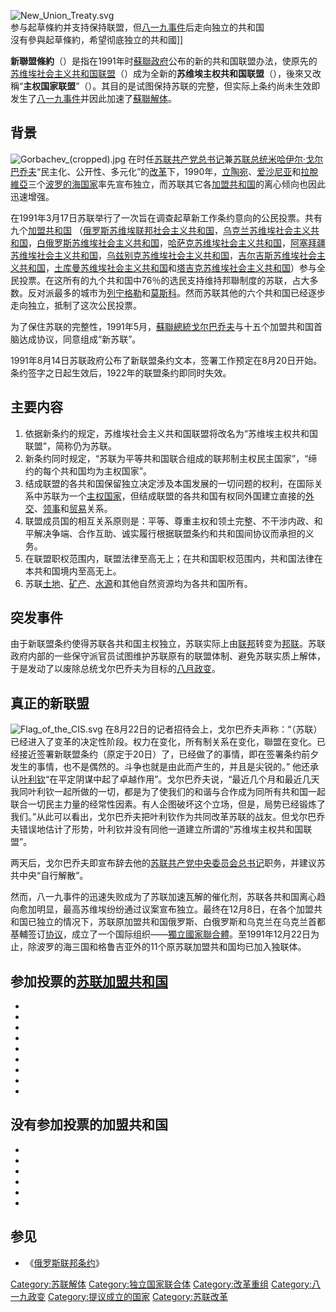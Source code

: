 {{unreferenced|time=2009-07-08T06:09:18+00:00}}
{{noteTA
|1=zh-hans:独立国家联合体;zh-hk:獨立國家聯合體;zh-tw:獨立國家國協;
|2=zh:叶利钦;zh-hans:叶利钦;zh-sg:耶尔辛;zh-hk:葉利欽;zh-tw:葉爾辛;
}}
[[File:New_Union_Treaty.svg|thumb]]<br/>{{色|#ff3f00|■}}参与起草條約并支持保持联盟，但[[八一九事件|八一九事件]]后走向独立的共和国<br/>{{色|#000000|■}}沒有參與起草條約，希望彻底独立的共和國]]

'''新聯盟條約'''（{{lang-ru|Новый союзный договор}}）是指在1991年时[[蘇聯政府|蘇聯政府]]公布的新的共和国联盟办法，使原先的[[苏联|苏维埃社会主义共和国联盟]]（{{lang|ru|Союз Советских Социалистических Республик, СССР}}）成为全新的'''苏维埃主权共和国联盟'''（{{lang|ru|Союз Советских Суверенных Республик, СССР}}），後來又改稱“'''主权国家联盟'''”（{{lang|ru|Союз Суверенных Государств}}）。其目的是试图保持苏联的完整，但实际上条约尚未生效即发生了[[八一九事件|八一九事件]]并因此加速了[[蘇聯解体|蘇聯解体]]。

==背景==
{{main|1991年苏联公投}}
[[File:Gorbachev_(cropped).jpg|right]]
在时任[[苏联共产党|苏联共产党]][[苏共中央主要负责人列表|总书记]]兼[[苏联总统|苏联总统]][[米哈伊尔·戈尔巴乔夫|米哈伊尔·戈尔巴乔夫]]“民主化、公开性、多元化”的[[新思维_(苏联)|改革]]下，1990年，[[立陶宛|立陶宛]]、[[爱沙尼亚|爱沙尼亚]]和[[拉脫維亞|拉脫維亞]]三个[[波罗的海国家|波罗的海国家]]率先宣布独立，而苏联其它各[[苏联加盟共和国|加盟共和国]]的离心倾向也因此迅速增强。

在1991年3月17日苏联举行了一次旨在调查起草新工作条约意向的公民投票。共有九个[[苏联加盟共和国|加盟共和国]] （[[俄罗斯苏维埃联邦社会主义共和国|俄罗斯苏维埃联邦社会主义共和国]]，[[乌克兰苏维埃社会主义共和国|乌克兰苏维埃社会主义共和国]]，[[白俄罗斯苏维埃社会主义共和国|白俄罗斯苏维埃社会主义共和国]]，[[哈萨克苏维埃社会主义共和国|哈萨克苏维埃社会主义共和国]]，[[阿塞拜疆苏维埃社会主义共和国|阿塞拜疆苏维埃社会主义共和国]]，[[乌兹别克苏维埃社会主义共和国|乌兹别克苏维埃社会主义共和国]]，[[吉尔吉斯苏维埃社会主义共和国|吉尔吉斯苏维埃社会主义共和国]]，[[土库曼苏维埃社会主义共和国|土库曼苏维埃社会主义共和国]]和[[塔吉克苏维埃社会主义共和国|塔吉克苏维埃社会主义共和国]]）参与全民投票。在这所有的九个共和国中76％的选民支持维持邦聯制度的苏联，占大多数。反对派最多的城市为[[圣彼得堡|列宁格勒]]和[[莫斯科|莫斯科]]。然而苏联其他的六个共和国已经逐步走向独立，抵制了这次公民投票。

为了保住苏联的完整性，1991年5月，[[蘇聯總統|蘇聯總統]][[米哈伊尔·谢尔盖耶维奇·戈尔巴乔夫|戈尔巴乔夫]]与十五个加盟共和国首脑达成协议，同意组成“新苏联”。

1991年8月14日苏联政府公布了新联盟条约文本，签署工作预定在8月20日开始。条约签字之日起生效后，1922年的联盟条约即同时失效。

==主要内容==

#依据新条约的规定，苏维埃社会主义共和国联盟将改名为“苏维埃主权共和国联盟”，简称仍为苏联。
#新条约同时规定，“苏联为平等共和国联合组成的联邦制主权民主国家”，“缔约的每个共和国均为主权国家”。
#结成联盟的各共和国保留独立决定涉及本国发展的一切问题的权利，在国际关系中苏联为一个[[国家|主权国家]]，但结成联盟的各共和国有权同外国建立直接的[[外交|外交]]、[[领事|领事]]和[[贸易|贸易]]关系。
#联盟成员国的相互关系原则是：平等、尊重主权和领土完整、不干涉内政、和平解决争端、合作互助、诚实履行根据联盟条约和共和国间协议而承担的义务。
#在联盟职权范围内，联盟法律至高无上；在共和国职权范围内，共和国法律在本共和国境内至高无上。
#苏联[[土地|土地]]、[[矿产|矿产]]、[[水源|水源]]和其他自然资源均为各共和国所有。

==突发事件==
{{main|八一九事件}}
由于新联盟条约使得苏联各共和国主权独立，苏联实际上由[[联邦制|联邦]]转变为[[邦联制|邦联]]。苏联政府内部的一些保守派官员试图维护苏联原有的联盟体制、避免苏联实质上解体，于是发动了以废除总统戈尔巴乔夫为目标的[[八一九事件|八月政变]]。

==真正的新联盟==
{{main|獨立國家聯合體}}
[[File:Flag_of_the_CIS.svg|thumb]]
在8月22日的记者招待会上，戈尔巴乔夫声称：“（苏联）已经进入了变革的决定性阶段。权力在变化，所有制关系在变化，聯盟在变化。已经接近签署新联盟条约（原定于20日）了，已经做了的事情，即在签署条约前夕发生的事情，也不是偶然的。斗争也就是由此而产生的，并且是尖锐的。” 他还承认[[鲍里斯·叶利钦|叶利钦]]“在平定阴谋中起了卓越作用”。戈尔巴乔夫说，“最近几个月和最近几天我同叶利钦一起所做的一切，都是为了使我们的和谐与合作成为同所有共和国一起联合一切民主力量的经常性因素。有人企图破坏这个立场，但是，局势已经锻炼了我们。”从此可以看出，戈尔巴乔夫把叶利钦作为共同改革苏联的战友。但戈尔巴乔夫错误地估计了形势，叶利钦并没有同他一道建立所谓的“苏维埃主权共和国联盟”。

两天后，戈尔巴乔夫即宣布辞去他的[[苏共中央主要负责人列表|苏联共产党中央委员会总书记]]职务，并建议苏共中央“自行解散”。

然而，八一九事件的迅速失败成为了苏联加速瓦解的催化剂，苏联各共和国离心趋向愈加明显，最高苏维埃纷纷通过议案宣布独立。最终在12月8日，在各个加盟共和国已独立的情况下，苏联原加盟共和国俄罗斯、白俄罗斯和乌克兰在乌克兰首都基輔签订[[別洛韋日協議|协议]]，成立了一个国际组织——[[獨立國家聯合體|獨立國家聯合體]]。至1991年12月22日为止，除波罗的海三国和格鲁吉亚外的11个原苏联加盟共和国均已加入独联体。

==参加投票的[[苏联加盟共和国|苏联加盟共和国]]==
* {{flag|Russian SFSR|name=俄罗斯}}
* {{flag|Byelorussian SSR|name=白俄罗斯}}
* {{flag|Ukrainian SSR|name=乌克兰}}
* {{flag|Azerbaijan SSR|name=阿塞拜疆}}
* {{flag|Kazakh SSR|name=哈萨克}}
* {{flag|Kirghiz SSR|name=吉尔吉斯}}
* {{flag|Tajik SSR|name=塔吉克}}
* {{flag|Turkmen SSR|name=土库曼}}
* {{flag|Uzbek SSR|name=乌兹别克}}

==没有参加投票的加盟共和国==
*{{flag|Armenian SSR|1990|name=亚美尼亚}}
*{{flag|Estonian SSR|1990|name=爱沙尼亚}}
*{{flag|Georgia|1990|name=格鲁吉亚}}
*{{flag|Latvian SSR|1990|name=拉脱维亚}}
*{{flag|Lithuanian SSR|1988|name=立陶宛}}
*{{flag|Moldavian SSR|1990|name=摩尔达维亚}}

==参见==
*《[[俄罗斯联邦条约|俄罗斯联邦条约]]》
[[Category:苏联解体|Category:苏联解体]]
[[Category:独立国家联合体|Category:独立国家联合体]]
[[Category:改革重组|Category:改革重组]]
[[Category:八一九政变|Category:八一九政变]]
[[Category:提议成立的国家|Category:提议成立的国家]]
[[Category:苏联改革|Category:苏联改革]]